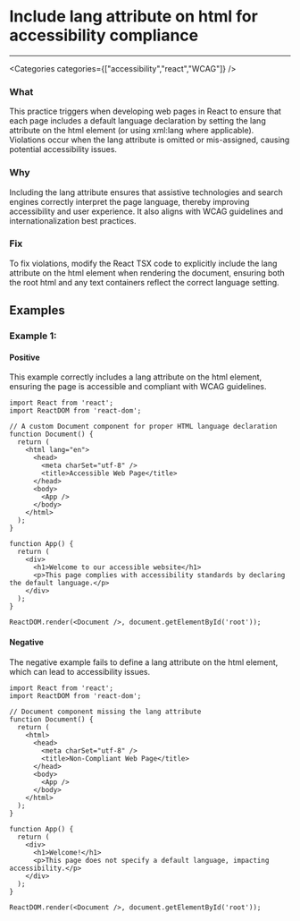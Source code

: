 

# Include lang attribute on html for accessibility compliance

<Severity severity={SeverityLevels.MEDIUM} />

---

<Categories categories={["accessibility","react","WCAG"]} />

### What
This practice triggers when developing web pages in React to ensure that each page includes a default language declaration by setting the lang attribute on the html element (or using xml:lang where applicable). Violations occur when the lang attribute is omitted or mis-assigned, causing potential accessibility issues.

### Why
Including the lang attribute ensures that assistive technologies and search engines correctly interpret the page language, thereby improving accessibility and user experience. It also aligns with WCAG guidelines and internationalization best practices.

### Fix
To fix violations, modify the React TSX code to explicitly include the lang attribute on the html element when rendering the document, ensuring both the root html and any text containers reflect the correct language setting.

## Examples

### Example 1:

<!-- #example -->

#### Positive

<!-- #example_positive_description -->
This example correctly includes a lang attribute on the html element, ensuring the page is accessible and compliant with WCAG guidelines.

<!-- #example_positive_code -->
```tsx
import React from 'react';
import ReactDOM from 'react-dom';

// A custom Document component for proper HTML language declaration
function Document() {
  return (
    <html lang="en">
      <head>
        <meta charSet="utf-8" />
        <title>Accessible Web Page</title>
      </head>
      <body>
        <App />
      </body>
    </html>
  );
}

function App() {
  return (
    <div>
      <h1>Welcome to our accessible website</h1>
      <p>This page complies with accessibility standards by declaring the default language.</p>
    </div>
  );
}

ReactDOM.render(<Document />, document.getElementById('root'));
```

#### Negative

<!-- #example_negative_description -->
The negative example fails to define a lang attribute on the html element, which can lead to accessibility issues.

<!-- #example_negative_code -->
```tsx
import React from 'react';
import ReactDOM from 'react-dom';

// Document component missing the lang attribute
function Document() {
  return (
    <html>
      <head>
        <meta charSet="utf-8" />
        <title>Non-Compliant Web Page</title>
      </head>
      <body>
        <App />
      </body>
    </html>
  );
}

function App() {
  return (
    <div>
      <h1>Welcome!</h1>
      <p>This page does not specify a default language, impacting accessibility.</p>
    </div>
  );
}

ReactDOM.render(<Document />, document.getElementById('root'));
```